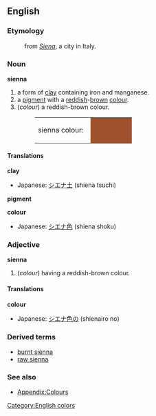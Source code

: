 {{Wikipedia}}
==English==
===Etymology===
:from ''[[Siena]]'', a city in Italy.

===Noun===
'''sienna'''
#a form of [[clay]] containing iron and manganese.
#a [[pigment]] with a [[red]]dish-[[brown]] [[color|colour]].
#(''colour'') a reddish-brown colour.
#:<table><tr><td>sienna colour: &nbsp;</td><td bgcolor="#A0522D" width="80">&nbsp; </td></tr></table>

====Translations====

'''clay'''
{{top}}
*Japanese: [[シエナ土]] (shiena tsuchi)
{{mid}}
{{bottom}}

'''pigment'''
{{top}}
{{mid}}
{{bottom}}

'''colour'''
{{top}}
*Japanese: [[シエナ色]] (shiena shoku)
{{mid}}
{{bottom}}

===Adjective===
'''sienna'''
#(''colour'') having a reddish-brown colour.

====Translations====
'''colour'''
{{top}}
*Japanese: [[シエナ色]]の (shienairo no)
{{mid}}
{{bottom}}

===Derived terms===
*[[burnt sienna]]
*[[raw sienna]]

===See also===
*[[Wiktionary_Appendix:Colours|Appendix:Colours]]

[[Category:English colors]]